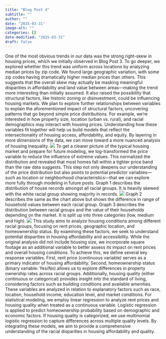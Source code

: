 ```yaml
---
title: "Blog Post 4"
subtitle: ""
author: ""
date: "2025-03-31"
image-alt: ""
categories: []
date-modified: "2025-03-31"
draft: false
---
```

One of the most obvious trends in our data was the strong right-skew in housing prices, which we initially observed in Blog Post 3. To go deeper, we explored whether this trend was uniform across locations by analyzing median prices by zip code. We found large geographic variation, with some zip codes having dramatically higher median prices than others. This suggests that the overall skew may actually be masking meaningful disparities in affordability and land value between areas—making the trend more interesting than initially assumed. It also raised the possibility that structural factors, like historic zoning or disinvestment, could be influencing housing markets.
We plan to explore further relationships between variables to explain the aforementioned impact of structural factors, uncovering patterns that go beyond simple price distributions. For example, we’re interested in how property size, location (urban vs. rural), and racial demographics may interact with housing prices. Understanding how these variables fit together will help us build models that reflect the intersectionality of housing access, affordability, and equity. By layering in more dimensions of the data, we can move toward a more nuanced analysis of housing inequality.
![](3.png)
To get a clearer picture of the typical housing market and prepare for future modeling, we log-transformed the price variable to reduce the influence of extreme values. This normalized the distribution and revealed that most homes fall within a tighter price band than the raw data suggests. This step not only deepens our understanding of the price distribution but also points to potential predictor variables—such as location or neighborhood characteristics—that we can explore more fully through modeling in future posts.
Graph 1 describes the distribution of house records amongst all racial groups. It is heavily skewed with the white racial group showing majority in records. 
![](1.png)
Graph 2 describes the same as the chart above but shows the difference in range of household values between each racial group. Graph 3 describes the distribution between racial groups and the value of their households depending on the market. It is split up into three categories (low, medium and high). 
![](2.png)
This study aims to analyze housing conditions among different racial groups, focusing on rent prices, geographic location, and homeownership status. By examining these factors, we seek to understand potential disparities in housing affordability and accessibility. While the original analysis did not include housing size, we incorporate square footage as an additional variable to better assess its impact on rent prices and overall housing conditions.
To achieve this, we define several key response variables. First, rent price (continuous variable) serves as a primary indicator of housing affordability. Second, homeownership status (binary variable: Yes/No) allows us to explore differences in property ownership rates across racial groups. Additionally, housing quality (either continuous or categorical) provides insight into the standard of living, considering factors such as building conditions and available amenities. These variables are analyzed in relation to explanatory factors such as race, location, household income, education level, and market conditions.
For statistical modeling, we employ linear regression to analyze rent prices and housing quality when treated as a continuous variable. Logistic regression is applied to predict homeownership probability based on demographic and economic factors. If housing quality is categorized, we use multinomial logistic regression to capture differences across multiple quality levels. By integrating these models, we aim to provide a comprehensive understanding of the racial disparities in housing affordability and quality.
